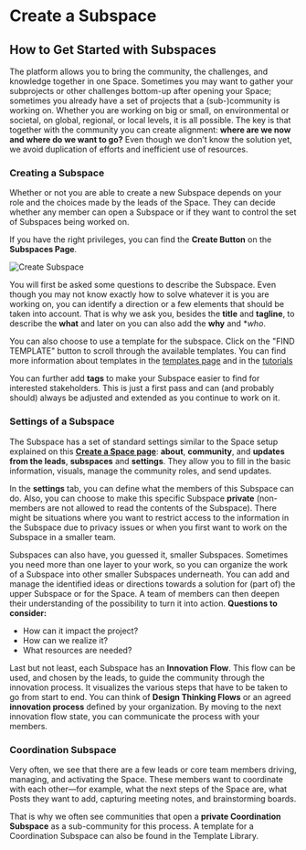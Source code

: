 
# Create a Subspace

## How to Get Started with Subspaces

The platform allows you to bring the community, the challenges, and knowledge together in one Space. 
Sometimes you may want to gather your subprojects or other challenges bottom-up after opening your Space; 
sometimes you already have a set of projects that a (sub-)community is working on. 
Whether you are working on big or small, on environmental or societal, on global, regional, or local levels, it is all possible. 
The key is that together with the community you can create alignment: **where are we now and where do we want to go?** 
Even though we don’t know the solution yet, we avoid duplication of efforts and inefficient use of resources.

### Creating a Subspace

Whether or not you are able to create a new Subspace depends on your role and the choices made by the leads of the Space. 
They can decide whether any member can open a Subspace or if they want to control the set of Subspaces being worked on.

If you have the right privileges, you can find the **Create Button** on the **Subspaces Page**. 

![Create Subspace](/add-subspace.png)


You will first be asked some questions to describe the Subspace. 
Even though you may not know exactly how to solve whatever it is you are working on, you can identify a direction or a few elements that should be taken into account. 
That is why we ask you, besides the **title** and **tagline**, to describe the **what** and later on you can also add the **why** and **who*. 

You can also choose to use a template for the subspace.
Click on the "FIND TEMPLATE" button to scroll through the available templates. 
You can find more information about templates in the [templates page](/features/templates) and in the [tutorials](/tutorials)

You can further add **tags** to make your Subspace easier to find for interested stakeholders. 
This is just a first pass and can (and probably should) always be adjusted and extended as you continue to work on it.



### Settings of a Subspace

The Subspace has a set of standard settings similar to the Space setup explained on this **[Create a Space page](/getting-started/create-space)**: 
**about**, **community**, and **updates from the leads**, **subspaces** and **settings**. 
They allow you to fill in the basic information, visuals, manage the community roles, and send updates.

In the **settings** tab, you can define what the members of this Subspace can do. 
Also, you can choose to make this specific Subspace **private** (non-members are not allowed to read the contents of the Subspace). 
There might be situations where you want to restrict access to the information in the Subspace due to privacy issues or when you first want to work on the Subspace in a smaller team.

Subspaces can also have, you guessed it, smaller Subspaces. 
Sometimes you need more than one layer to your work, so you can organize the work of a Subspace into other smaller Subspaces underneath. 
You can add and manage the identified ideas or directions towards a solution for (part of) the upper Subspace or for the Space. 
A team of members can then deepen their understanding of the possibility to turn it into action. 
**Questions to consider:**
- How can it impact the project?
- How can we realize it?
- What resources are needed?

Last but not least, each Subspace has an **Innovation Flow**. 
This flow can be used, and chosen by the leads, to guide the community through the innovation process. 
It visualizes the various steps that have to be taken to go from start to end. 
You can think of **Design Thinking Flows** or an agreed **innovation process** defined by your organization. 
By moving to the next innovation flow state, you can communicate the process with your members.

### Coordination Subspace

Very often, we see that there are a few leads or core team members driving, managing, and activating the Space. 
These members want to coordinate with each other—for example, what the next steps of the Space are, 
what Posts they want to add, capturing meeting notes, and brainstorming boards.

That is why we often see communities that open a **private Coordination Subspace** as a sub-community for this process. 
A template for a Coordination Subspace can also be found in the Template Library.